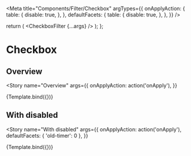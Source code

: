 

<Meta
  title="Components/Filter/Checkbox"
  argTypes={{
    onApplyAction: {
      table: {
        disable: true,
      },
    },
    defaultFacets: {
      table: {
        disable: true,
      },
    },
  }}
/>

  return (
    <Box w="6xl">
      <CheckboxFilter {...args} />
    </Box>
  );
};

# Checkbox

## Overview

<Story
  name="Overview"
  args={{
    onApplyAction: action('onApply'),
  }}
>
  {Template.bind({})}
</Story>

## With disabled

<Story
  name="With disabled"
  args={{
    onApplyAction: action('onApply'),
    defaultFacets: { 'old-timer': 0 },
  }}
>
  {Template.bind({})}
</Story>
